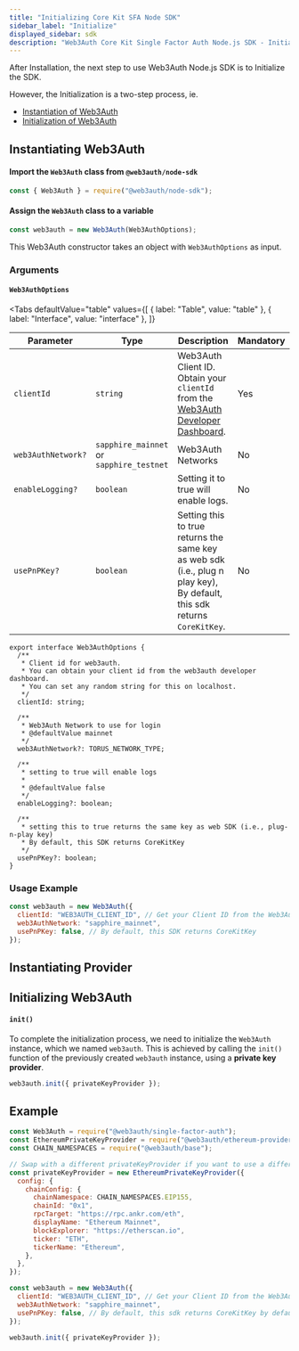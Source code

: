 ```yaml
---
title: "Initializing Core Kit SFA Node SDK"
sidebar_label: "Initialize"
displayed_sidebar: sdk
description: "Web3Auth Core Kit Single Factor Auth Node.js SDK - Initialize | Documentation - Web3Auth"
---
```



After Installation, the next step to use Web3Auth Node.js SDK is to Initialize the SDK.

However, the Initialization is a two-step process, ie.

- [Instantiation of Web3Auth](#instantiating-web3auth)
- [Initialization of Web3Auth](#initializing-web3auth)

## Instantiating Web3Auth

#### Import the `Web3Auth` class from `@web3auth/node-sdk`

```javascript
const { Web3Auth } = require("@web3auth/node-sdk");
```

#### Assign the `Web3Auth` class to a variable

```javascript
const web3auth = new Web3Auth(Web3AuthOptions);
```

This Web3Auth constructor takes an object with `Web3AuthOptions` as input.

### Arguments

#### `Web3AuthOptions`

<Tabs
  defaultValue="table"
  values={[
    { label: "Table", value: "table" },
    { label: "Interface", value: "interface" },
  ]}
>

<TabItem value="table">

| Parameter          | Type                                     | Description                                                                                                              | Mandatory |
| ------------------ | ---------------------------------------- | ------------------------------------------------------------------------------------------------------------------------ | --------- |
| `clientId`         | `string`                                 | Web3Auth Client ID. Obtain your `clientId` from the [Web3Auth Developer Dashboard](https://dashboard.web3auth.io/).      | Yes       |
| `web3AuthNetwork?` | `sapphire_mainnet` or `sapphire_testnet` | Web3Auth Networks                                                                                                        | No        |
| `enableLogging?`   | `boolean`                                | Setting it to true will enable logs.                                                                                     | No        |
| `usePnPKey?`       | `boolean`                                | Setting this to true returns the same key as web sdk (i.e., plug n play key), By default, this sdk returns `CoreKitKey`. | No        |

</TabItem>

<TabItem value="interface">

```tsx
export interface Web3AuthOptions {
  /**
   * Client id for web3auth.
   * You can obtain your client id from the web3auth developer dashboard.
   * You can set any random string for this on localhost.
   */
  clientId: string;

  /**
   * Web3Auth Network to use for login
   * @defaultValue mainnet
   */
  web3AuthNetwork?: TORUS_NETWORK_TYPE;

  /**
   * setting to true will enable logs
   *
   * @defaultValue false
   */
  enableLogging?: boolean;

  /**
   * setting this to true returns the same key as web SDK (i.e., plug-n-play key)
   * By default, this SDK returns CoreKitKey
   */
  usePnPKey?: boolean;
}
```

</TabItem>

</Tabs>

### Usage Example

```javascript
const web3auth = new Web3Auth({
  clientId: "WEB3AUTH_CLIENT_ID", // Get your Client ID from the Web3Auth Dashboard
  web3AuthNetwork: "sapphire_mainnet",
  usePnPKey: false, // By default, this SDK returns CoreKitKey
});
```

## Instantiating Provider

<InstantiatingProvider />

## Initializing Web3Auth

#### `init()`

To complete the initialization process, we need to initialize the `Web3Auth` instance, which we named `web3auth`. This is achieved by calling the
`init()` function of the previously created `web3auth` instance, using a **private key provider**.

```javascript
web3auth.init({ privateKeyProvider });
```

## Example

```javascript
const Web3Auth = require("@web3auth/single-factor-auth");
const EthereumPrivateKeyProvider = require("@web3auth/ethereum-provider");
const CHAIN_NAMESPACES = require("@web3auth/base");

// Swap with a different privateKeyProvider if you want to use a different blockchain
const privateKeyProvider = new EthereumPrivateKeyProvider({
  config: {
    chainConfig: {
      chainNamespace: CHAIN_NAMESPACES.EIP155,
      chainId: "0x1",
      rpcTarget: "https://rpc.ankr.com/eth",
      displayName: "Ethereum Mainnet",
      blockExplorer: "https://etherscan.io",
      ticker: "ETH",
      tickerName: "Ethereum",
    },
  },
});

const web3auth = new Web3Auth({
  clientId: "WEB3AUTH_CLIENT_ID", // Get your Client ID from the Web3Auth Dashboard
  web3AuthNetwork: "sapphire_mainnet",
  usePnPKey: false, // By default, this sdk returns CoreKitKey by default.
});

web3auth.init({ privateKeyProvider });
```
